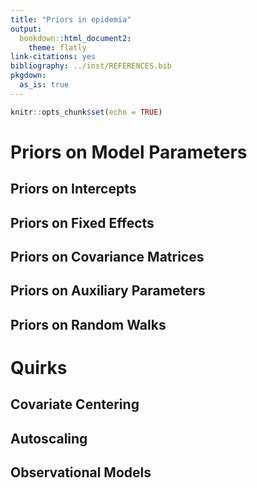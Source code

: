 ```yaml
---
title: "Priors in epidemia"
output:
  bookdown::html_document2:
    theme: flatly
link-citations: yes
bibliography: ../inst/REFERENCES.bib
pkgdown:
  as_is: true
---
```


<style>
.contents .page-header {
    display: none;
} 
</style>

```r
knitr::opts_chunk$set(echo = TRUE)
```

<div class="article_container">

# Priors on Model Parameters

## Priors on Intercepts

## Priors on Fixed Effects

## Priors on Covariance Matrices

## Priors on Auxiliary Parameters

## Priors on Random Walks

# Quirks

## Covariate Centering

## Autoscaling

## Observational Models




</div>
